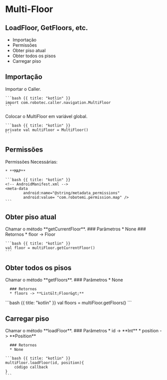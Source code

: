 # Multi-Floor
LoadFloor, GetFloors, etc.
---

* Importação
* Permissões
* Obter piso atual
* Obter todos os pisos
* Carregar piso

## Importação

<Row>
  <Col>
    Importar o Caller.
  </Col>
  <Col>

    ```bash {{ title: "kotlin" }}
    import com.robotec.caller.navigation.MultiFloor
    ```
  </Col>
  <Col>
    Colocar o MultiFloor em variável global.
  </Col>
  <Col>

    ```bash {{ title: "kotlin" }}
    private val multiFloor = MultiFloor()
    ```
  </Col>
</Row>


## Permissões
<Row>
  <Col>
    Permissões Necessárias:
    
    * **MAP**
  </Col>
  <Col>

    ```bash {{ title: "kotlin" }}
    <!-- AndroidManifest.xml -->
    <meta-data
            android:name="@string/metadata_permissions"
            android:value= "com.robotemi.permission.map" />
    ```
  </Col>
</Row>

## Obter piso atual

<Row>
  <Col>
      Chamar o método **getCurrentFloor**.
      ### Parâmetros
      * None
      ### Retornos
      * floor -> Floor
  </Col>
  <Col>

    ```bash {{ title: "kotlin" }}
    val floor = multiFloor.getCurrentFloor()
    ```
  </Col>
</Row>


## Obter todos os pisos

<Row>
  <Col>
      Chamar o método **getFloors**.
      ### Parâmetros
      * None

      ### Retornos
      * floors -> **List&lt;Floor&gt;**
  </Col>
  <Col>
    ```bash {{ title: "kotlin" }}
    val floors = multiFloor.getFloors()
    ```
  </Col>
</Row>

## Carregar piso

<Row>
  <Col>
      Chamar o método **loadFloor**.
      ### Parâmetros
      * id -> **Int**
      * position ->  **Position**

      ### Retornos
      * None
  </Col>
  <Col>

    ```bash {{ title: "kotlin" }}
    multiFloor.loadFloor(id, position){
        código callback
    }
    ```
  </Col>
</Row>

